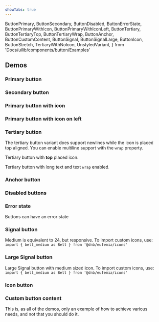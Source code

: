 ```yaml
---
showTabs: true
---
```


  ButtonPrimary,
  ButtonSecondary,
  ButtonDisabled,
  ButtonErrorState,
  ButtonPrimaryWithIcon,
  ButtonPrimaryWithIconLeft,
  ButtonTertiary,
  ButtonTertiaryTop,
  ButtonTertiaryWrap,
  ButtonAnchor,
  ButtonCustomContent,
  ButtonSignal,
  ButtonSignalLarge,
  ButtonIcon,
  ButtonStretch,
  TertiaryWithNoIcon,
  UnstyledVariant,
} from 'Docs/uilib/components/button/Examples'

## Demos

### Primary button

<ButtonPrimary />

### Secondary button

<ButtonSecondary />

### Primary button with icon

<ButtonPrimaryWithIcon />

### Primary button with icon on left

<ButtonPrimaryWithIconLeft />

### Tertiary button

The tertiary button variant does support newlines while the icon is placed top aligned. You can enable multiline support with the `wrap` property.

<ButtonTertiary />

Tertiary button with **top** placed icon.

<ButtonTertiaryTop />

Tertiary button with long text and text `wrap` enabled.

<ButtonTertiaryWrap />

### Anchor button

<ButtonAnchor />

### Disabled buttons

<ButtonDisabled />

### Error state

Buttons can have an error state

<ButtonErrorState />

### Signal button

Medium is equivalent to 24, but responsive. To import custom icons, use: `import { bell_medium as Bell } from '@dnb/eufemia/icons'`

<ButtonSignal />

### Large Signal button

Large Signal button with medium sized icon. To import custom icons, use: `import { bell_medium as Bell } from '@dnb/eufemia/icons'`

<ButtonSignalLarge />

### Icon button

<ButtonIcon />

### Custom button content

This is, as all of the demos, only an example of how to achieve various needs, and not that you should do it.

<ButtonCustomContent />

<ButtonStretch />
<TertiaryWithNoIcon />
<UnstyledVariant />
